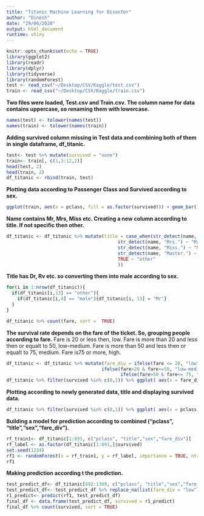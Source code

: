 ```yaml
---
title: "Titanic Machine Learning for Disaster"
author: "Dinesh"
date: "29/06/2020"
output: html_document
runtime: shiny
---
```


```r
knitr::opts_chunk$set(echo = TRUE)
library(ggplot2)
library(readr)
library(dplyr)
library(tidyverse)
library(randomForest)
test <- read_csv("~/Desktop/CSV/Kaggle/test.csv")
train <- read_csv("~/Desktop/CSV/Kaggle/train.csv")
```


**Two files were loaded, Test.csv and Train.csv. The column name for data contains uppercase, so renaming them with lowercase.**
```r
names(test) <- tolower(names(test))
names(train) <- tolower(names(train))
```

**Adding survived column missing in Test data and combining both of them in single dataframe, df_titanic.**
```r
test<- test %>% mutate(survived = "none")
train<- train[, c(1,3:12,2)]
head(test, 2)
head(train, 2)
df_titanic <- rbind(train, test)
```

**Plotting data according to Passenger Class and Survived according to sex.**
```r

ggplot(train, aes(x = pclass, fill = as.factor(survived))) + geom_bar() + labs(fill = "survived") +facet_wrap(~sex) + theme_bw()

```

**Name contains Mr, Mrs, Miss etc. Creating a new column according to title. If not specific then other.**
```r
df_titanic <- df_titanic %>% mutate(title = case_when(str_detect(name, "Mr.") ~ "Mr",
                                         str_detect(name, "Mrs.") ~ "Mrs",
                                         str_detect(name, "Miss.") ~ "Miss",
                                         str_detect(name, "Master.") ~ "Master",
                                         TRUE ~ "other"
                                         ))
```

**Title has Dr, Rv etc. so converting them into male according to sex.**
```r
for(i in 1:nrow(df_titanic)){
  if(df_titanic[i,13] == "other"){
    if(df_titanic[i,4] == "male"){df_titanic[i, 13] = "Mr"}
  }
}

df_titanic %>% count(fare, sort =  TRUE)
```

**The survival rate depends on the fare of the ticket. So, grouping people according to fare.**
Fare is 20 or less then, low.
Fare is more than 20 and less then or equalt to 50, low-medium.
Fare is more than 50 and less then or equalt to 75, medium.
Fare is75 or more, high.
```r
df_titanic <- df_titanic %>% mutate(fare_div = ifelse(fare <= 20, "low",
                                   ifelse(fare>20 & fare<=50, "low-medium",
                                          ifelse(fare>50 & fare<= 75, "medium", "high"))))
df_titanic %>% filter(survived %in% c(0,1)) %>% ggplot( aes(x = fare_div, fill = as.factor(survived))) + geom_bar() + labs(fill = "survived") +facet_wrap(~fare_div) + theme_bw()
```

**Plotting according to newly generated data, title and displaying survived data.**
```r
df_titanic %>% filter(survived %in% c(0,1)) %>% ggplot( aes(x = pclass, fill = as.factor(survived))) + geom_bar() + labs(fill = "survived") +facet_wrap(~title) + theme_bw()
```

**Building a model for prediction according to combined ("pclass", "title","sex","fare_div").**
```r
rf_train1<- df_titanic[1:891, c("pclass", "title","sex","fare_div")]
rf_label <- as.factor(df_titanic[1:891,]$survived)
set.seed(1234)
rf1 <- randomForest(x = rf_train1, y = rf_label, importance = TRUE, ntree = 1000)
rf1

```

**Making prediction according t the prediction.**
```r
test_predict_df<- df_titanic[892:1309, c("pclass", "title","sex","fare_div")]
test_predict_df<- test_predict_df %>% replace_na(list(fare_div = "low"))
r1_predict<- predict(rf1, test_predict_df)
final_df <- data.frame(test_predict_df, survived = r1_predict)
final_df %>% count(survived, sort = TRUE)

```


